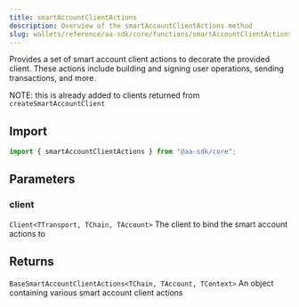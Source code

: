 ```yaml
---
title: smartAccountClientActions
description: Overview of the smartAccountClientActions method
slug: wallets/reference/aa-sdk/core/functions/smartAccountClientActions
---
```




Provides a set of smart account client actions to decorate the provided client. These actions include building and signing user operations, sending transactions, and more.

NOTE: this is already added to clients returned from `createSmartAccountClient`

## Import

```ts
import { smartAccountClientActions } from "@aa-sdk/core";
```

## Parameters

### client

`Client<TTransport, TChain, TAccount>`
The client to bind the smart account actions to

## Returns

`BaseSmartAccountClientActions<TChain, TAccount, TContext>`
An object containing various smart account client actions
